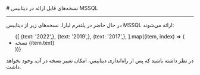 

<Layout>
<Head>
<title>مستندات نسخه‌های قابل ارائه دیتابیس MSSQL - لیارا</title>
</Head>
# نسخه‌های قابل ارائه در دیتابیس MSSQL
<hr className="mb-2" />

در حال حاضر در پلتفرم لیارا، نسخه‌های زیر از  دیتابیس MSSQL ارائه می‌شوند: 

<div className="h-2" />
<ul className="pr-4">
  {[
    {text: '2022',},
    {text: '2019',},
    {text: '2017',},
  ].map((item, index) => (
    <li
      key={index}
      style={{
        textDecorationColor: "#9ca3af"
      }}
    >
        نسخه {item.text}
    </li>
  ))}
</ul>

<div className="h-2" />
<Alert variant="warning">
<p>
در نظر داشته باشید که پس از راه‌اندازی دیتابیس، امکان تغییر نسخه در آن، وجود نخواهد داشت.
</p>
</Alert>

</Layout>